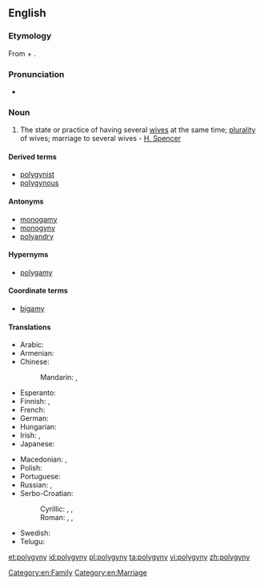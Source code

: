 ==English==

===Etymology===
From {{etyl|grc|en}} {{term|πολύ||many|tr=poly|lang=grc}} + {{term|γυνή|tr=gunē||woman, wife|lang=grc}}.

===Pronunciation===
* {{IPA|/pəˈlɪdʒɪnɪ/}}

===Noun===
{{en-noun|polygynies}}

# The state or practice of having several [[wife|wives]] at the same time; [[plurality]] of wives; marriage to several wives - [[w:Herbert Spencer|H. Spencer]]

====Derived terms====
* [[polygynist]]
* [[polygynous]]

====Antonyms====
* [[monogamy]]
* [[monogyny]]
* [[polyandry]]

====Hypernyms====
* [[polygamy]]

====Coordinate terms====
* [[bigamy]]

====Translations====
{{trans-top|plurality of wives at the same time}}
* Arabic: {{t-|ar|تعدد الزوجات|m|tr=ta3áddud al-zawjaat}}
* Armenian: {{t-|hy|բազմակնություն|sc=Armn}}
* Chinese:
*: Mandarin: {{t|cmn|一夫多妻|tr=yī fū duō qī|sc=Hani}}, {{t|cmn|一夫多妻制|tr=yī fū duō qī zhì|sc=Hani}}
* Esperanto: {{t-|eo|poligamio}}
* Finnish: {{t-|fi|monivaimoisuus}}, {{t+|fi|polygynia}}
* French: {{t+|fr|polygynie|f}}
* German: {{t+|de|Polygynie|f}}
* Hungarian: {{t-|hu|többnejűség}}
* Irish: {{t-|ga|polaigíneas|m}}, {{t-|ga|il-leannántacht|f}}
* Japanese: {{t-|ja|一夫多妻|tr=ippu-tasai}}
{{trans-mid}}
* Macedonian: {{t-|mk|многуженство|n|tr=mnogužénstvo|sc=Cyrl}}, {{t-|mk|полигинија|f|tr=poligínija|sc=Cyrl}}
* Polish: {{t+|pl|poligynia|f}}
* Portuguese: {{t+|pt|poliginia|f}}
* Russian: {{t+|ru|многожёнство|n|tr=mnogožónstvo}}, {{t+|ru|полигиния|f|tr=poliginíja}}
* Serbo-Croatian:
*: Cyrillic: {{t-|sh|многоже́нство|n|sc=Cyrl}}, {{t-|sh|вишеженство|n|sc=Cyrl}}, {{t-|sh|полигинија|f|sc=Cyrl}}
*: Roman: {{t-|sh|mnogožénstvo|n}}, {{t-|sh|višeženstvo|n}}, {{t-|sh|poligìnija|f}}
* Swedish: {{t+|sv|månggifte|n}}
* Telugu: {{t+|te|బహుభార్యాత్వము}}
{{trans-bottom}}

[[Category:en:Family]]
[[Category:en:Marriage]]

[[et:polygyny]]
[[id:polygyny]]
[[pl:polygyny]]
[[ta:polygyny]]
[[vi:polygyny]]
[[zh:polygyny]]
